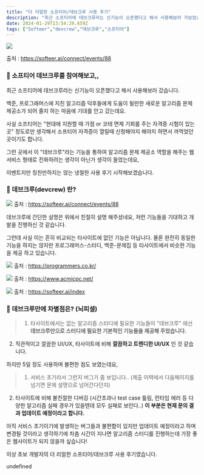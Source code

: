 ```yaml
---
title: "더 리얼한 소프티어/데브크루 사용 후기"
description: "최근 소프티어에 데브크루라는 신기능이 오픈했다고 해서 사용해보러 가보았습니다."
date: 2024-01-29T13:54:29.659Z
tags: ["Softeer","devcrew","데브크루","소프티어"]
---
```

![](/images/11c87053-fb7c-4579-82a6-4277042f1644-image.png)

출처 : https://softeer.ai/connect/events/88

### 🎲 소프티어 데브크루를 참여해보고,,
최근 소프티어에 데브크루라는 신기능이 오픈했다고 해서 사용해보러 갔습니다.

백준, 프로그래머스에 지친 알고리즘 덕후들에게 도움이 될만한 새로운 알고리즘 문제 제공소가 되어 줄지 하는 마음에 기대를 안고 갔는데요.

사실 소프티어는 "현대에 지원할 때 가점 or 코테 면제 기회를 주는 자격증 시험이 있는 곳" 정도로만 생각해서 소프티어 자격증이 열릴때 신청해야지 해야지 하면서 까먹었던 곳이기도 합니다.

그런 곳에서 이 "데브크루"라는 기능을 통하여 알고리즘 문제 제공소 역할을 해주는 웹 서비스 형태로 진화하려는 생각이 아닌가 생각이 들었는데요,

이벤트지만 칭찬만하지는 않는 냉철한 사용 후기 시작해보겠습니다.

### 🎯 데브크루(devcrew) 란?
![](/images/bcedc61a-7f5d-4580-907c-1804ffefc18d-image.png)
출처 : https://softeer.ai/connect/events/88

데브크루에 간단한 설명은 위에서 친절히 설명 해주셨네요, 저런 기능들을 기대하고 개발을 진행하신 것 같습니다. 

그런데 사실 이는 흔히 비교되는 타사이트에 없던 기능은 아닙니다. 물론 완전히 동일한 기능을 하지는 않지만 프로그래머스-스터디, 백준-문제집 등 타사이트에서 비슷한 기능을 제공 하고 있습니다.

![](/images/9d5a109f-c40c-491d-9183-ff4c7ec3d3f8-image.png)
출처 : https://programmers.co.kr/

![](/images/3c06f63f-bde4-4f8b-a971-a846fc1b5d90-image.png)
출처 : https://www.acmicpc.net/

![](/images/63c98c11-48af-48a8-b4ba-35eb762edc5b-image.png)
출처 : https://softeer.ai/index


### 🔭 데브크루만에 차별점은? (뇌피셜)

> 1. 타사이트에서는 없는 알고리즘 스터디에 필요한 기능들이 "데브크루" 에선 **데브크루만으로 스터디에 필요한 기본적인 기능들을 제공해 주었습니다.**
2. 직관적이고 깔끔한 UI/UX, 타사이트에 비해 **깔끔하고 트렌디한 UI/UX** 인 것 같습니다.

하지만 5일 정도 사용하며 불편한 점도 보였는데요,

> 1. 서비스 초기라서 그런지 버그가 좀 보입니다.. (제출 이력에서 다음페이지를 넘기면 문제 설명으로 넘어간다던지)
2. 타사이트에 비해 불친절한 디버깅 (시간초과나 test case 틀림, 런타임 에러 등 다양한 알고리즘 실패 경우가 있을텐데 모두 실패로 보인다..) 
**이 부분은 현재 문의 결과 업데이트 예정이라고 합니다.**

아직 서비스 초기이기에 발생하는 버그들과 불편함이 있지만 업데이트 예정이라고 하며 변경될 것이라고 생각하기에 차츰 시간이 지나면 알고리즘 스터디를 진행하는데 가장 좋은 웹사이트가 되지 않을까 싶습니다! 

이상 초보 개발자의 더 리얼한 소프티어/데브크루 사용 후기였습니다.

undefined

